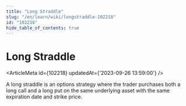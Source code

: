 ```yaml
---
title: "Long Straddle"
slug: "/en/learn/wiki/longstraddle-102218"
id: "102218"
hide_table_of_contents: true
---
```



# Long Straddle

<ArticleMeta id={102218} updatedAt={'2023-09-26 13:59:00'} />
<div className='border-solid border-b border-t-0 my-4 border-[var(--ifm-color-gray-300)]' />

A long straddle is an options strategy where the trader purchases both a long call and a long put on the same underlying asset with the same expiration date and strike price.
